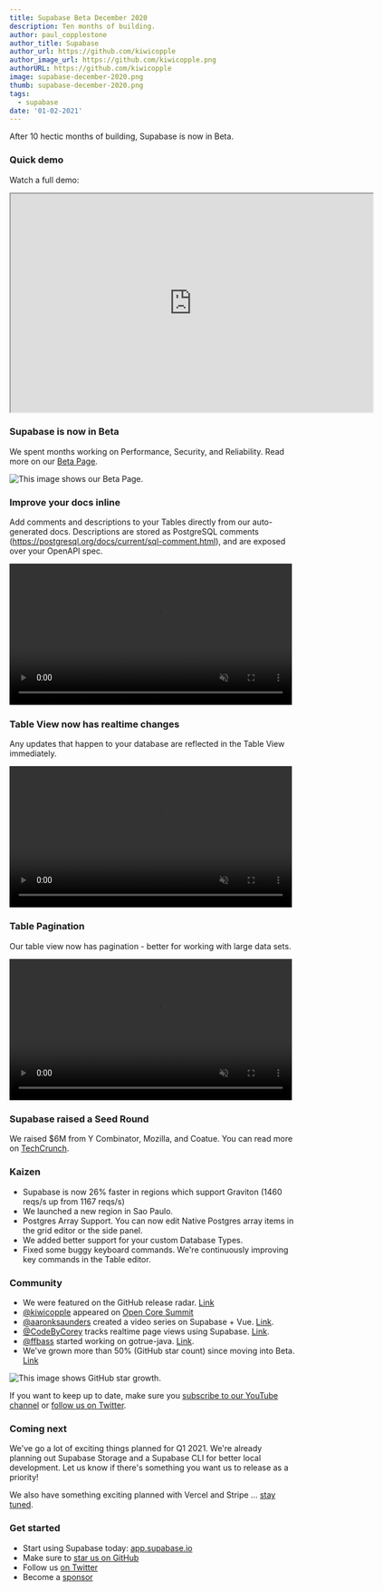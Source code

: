 ```yaml
---
title: Supabase Beta December 2020
description: Ten months of building.
author: paul_copplestone
author_title: Supabase
author_url: https://github.com/kiwicopple
author_image_url: https://github.com/kiwicopple.png
authorURL: https://github.com/kiwicopple
image: supabase-december-2020.png
thumb: supabase-december-2020.png
tags:
  - supabase
date: '01-02-2021'
---
```


After 10 hectic months of building, Supabase is now in Beta.

### Quick demo

Watch a full demo:

<iframe
  className="w-full video-with-border"
  width="640"
  height="385"
  src="https://www.youtube-nocookie.com/embed/ofSm4BJkZ1g"
  frameBorder="1"
  allow="accelerometer; autoplay; clipboard-write; encrypted-media; gyroscope; picture-in-picture"
  allowFullScreen
></iframe>

### Supabase is now in Beta

We spent months working on Performance, Security, and Reliability. Read more on our [Beta Page](https://supabase.io/beta).

![This image shows our Beta Page.](/images/blog/blog/dec-beta.png)

### Improve your docs inline

Add comments and descriptions to your Tables directly from our auto-generated docs. Descriptions are stored as PostgreSQL comments (https://postgresql.org/docs/current/sql-comment.html), and are exposed over your OpenAPI spec.

<video width="99%" autoPlay="autoplay" muted playsInline controls={true}>
  <source src="/videos/update-docs.mp4" type="video/mp4" muted playsInline />
</video>

### Table View now has realtime changes

Any updates that happen to your database are reflected in the Table View immediately.

<video width="99%" autoPlay="autoplay" muted playsInline controls={true}>
  <source src="/videos/realtime-updates.mp4" type="video/mp4" muted playsInline />
</video>

### Table Pagination

Our table view now has pagination - better for working with large data sets.

<video width="99%" autoPlay="autoplay" muted playsInline controls={true}>
  <source src="/videos/table-pagination.mp4" type="video/mp4" muted playsInline />
</video>

### Supabase raised a Seed Round

We raised $6M from Y Combinator, Mozilla, and Coatue. You can read more on [TechCrunch](https://techcrunch.com/2020/12/15/supabase-raises-6m-for-its-open-source-firebase-alternative).

### Kaizen

- Supabase is now 26% faster in regions which support Graviton (1460 reqs/s up from 1167 reqs/s)
- We launched a new region in Sao Paulo.
- Postgres Array Support. You can now edit Native Postgres array items in the grid editor or the side panel.
- We added better support for your custom Database Types.
- Fixed some buggy keyboard commands. We're continuously improving key commands in the Table editor.

### Community

- We were featured on the GitHub release radar. [Link](https://github.blog/2020-12-07-release-radar-dec-2020/)
- [@kiwicopple](https://twitter.com/kiwicopple) appeared on [Open Core Summit](https://2020.opencoresummit.com/)
- [@aaronksaunders](https://twitter.com/aaronksaunders) created a video series on Supabase + Vue. [Link](https://twitter.com/aaronksaunders/status/1339981480202743811).
- [@CodeByCorey](https://twitter.com/CodeByCorey) tracks realtime page views using Supabase. [Link](https://twitter.com/CodeByCorey/status/1344650699645325312).
- [@ffbass](https://github.com/ffabss) started working on gotrue-java. [Link](https://github.com/supabase/gotrue-java).
- We've grown more than 50% (GitHub star count) since moving into Beta. [Link](https://twitter.com/supabase/status/1345410714836594693)

![This image shows GitHub star growth.](/images/blog/blog/dec-starcount.png)

If you want to keep up to date, make sure you [subscribe to our YouTube channel](https://www.youtube.com/channel/UCNTVzV1InxHV-YR0fSajqPQ) or [follow us on Twitter](https://twitter.com/supabase).

### Coming next

We've go a lot of exciting things planned for Q1 2021. We're already planning out Supabase Storage and a Supabase CLI for better local development. Let us know if there's something you want us to release as a priority!

We also have something exciting planned with Vercel and Stripe ... [stay tuned](https://twitter.com/rauchg/status/1331021818681978881).

### Get started

- Start using Supabase today: [app.supabase.io](https://app.supabase.io/)
- Make sure to [star us on GitHub](https://github.com/supabase/supabase)
- Follow us [on Twitter](https://twitter.com/supabase)
- Become a [sponsor](https://github.com/sponsors/supabase)
